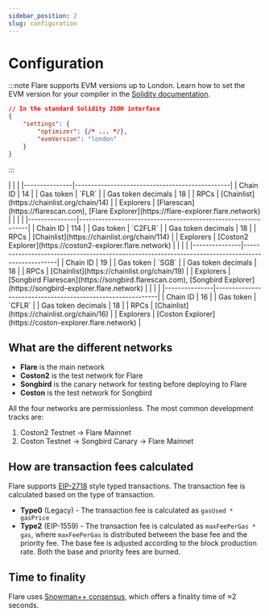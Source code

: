 ```yaml
---
sidebar_position: 2
slug: configuration
---
```


# Configuration

:::note
Flare supports EVM versions up to London. Learn how to set the EVM version for your compiler in the [Solidity documentation](https://docs.soliditylang.org/en/latest/using-the-compiler.html#setting-the-evm-version-to-target).

```json
// In the standard Solidity JSON interface
{
    "settings": {
        "optimizer": {/* ... */},
        "evmVersion": "london"
    }
}
```
:::

<Tabs>
  <TabItem value="flare" label="Flare Mainnet" default>
    |               |                                                |
    |---------------|------------------------------------------------|
    | Chain ID      | 14                                             |
    | Gas token  | `FLR`                                          |
    | Gas token decimals  | 18                                          |
    | RPCs          | [Chainlist](https://chainlist.org/chain/14)    |
    | Explorers     | [Flarescan](https://flarescan.com), [Flare Explorer](https://flare-explorer.flare.network) |

  </TabItem>
  <TabItem value="coston2" label="Flare Testnet (Coston2)">
    |               |                                                              |
    |---------------|--------------------------------------------------------------|
    | Chain ID      | 114                                                          |
    | Gas token  | `C2FLR`                                                       |
    | Gas token decimals  | 18                                          |
    | RPCs          | [Chainlist](https://chainlist.org/chain/114)                 |
    | Explorers     | [Coston2 Explorer](https://coston2-explorer.flare.network) |

  </TabItem>
    <TabItem value="songbird" label="Songbird Canary">
    |               |                                                                 |
    |---------------|--------------------------------------------------------------------------------------------------|
    | Chain ID | 19 |
    | Gas token  | `SGB` |
    | Gas token decimals  | 18                                          |
    | RPCs | [Chainlist](https://chainlist.org/chain/19)     |
    | Explorers     | [Songbird Flarescan](https://songbird.flarescan.com), [Songbird Explorer](https://songbird-explorer.flare.network)  |

  </TabItem>
  <TabItem value="coston" label="Songbird Testnet (Coston)">
    |               |                                                            |
    |---------------|------------------------------------------------------------|
    | Chain ID      | 16                                                         |
    | Gas token  | `CFLR`                                                     |
    | Gas token decimals  | 18                                          |
    | RPCs          | [Chainlist](https://chainlist.org/chain/16)                |
    | Explorers     | [Coston Explorer](https://coston-explorer.flare.network) |

  </TabItem>

</Tabs>

## What are the different networks

- **Flare** is the main network
- **Coston2** is the test network for Flare
- **Songbird** is the canary network for testing before deploying to Flare
- **Coston** is the test network for Songbird

All the four networks are permissionless. The most common development tracks are:

1. Coston2 Testnet → Flare Mainnet
2. Coston Testnet → Songbird Canary  → Flare Mainnet

## How are transaction fees calculated

Flare supports [EIP-2718](https://eips.ethereum.org/EIPS/eip-2718) style typed transactions. The transaction fee is calculated based on the type of transaction.
 
- **Type0** (Legacy) - The transaction fee is calculated as `gasUsed * gasPrice`
- **Type2** (EIP-1559) - The transaction fee is calculated as `maxFeePerGas * gas`, where `maxFeePerGas`  is distributed between the base fee and the priority fee. The base fee is adjusted according to the block production rate. Both the base and priority fees are burned.

## Time to finality

Flare uses [Snowman++ consensus](https://github.com/ava-labs/avalanchego/blob/v1.6.0-fuji/vms/proposervm/README.md), which offers a finality time of ≈2 seconds.

